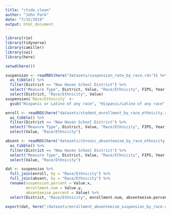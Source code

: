 ```yaml
---
title: "ctsde_clean"
author: "John Park"
date: "7/15/2019"
output: html_document
---
```

```r
library(rio)
library(tidyverse)
library(camiller)
library(cwi)
library(here)

setwd(here())

suspension <- readRDS(here("datasets/suspension_rate_by_race.rds")) %>% 
  as_tibble() %>% 
  filter(District == "New Haven School District") %>% 
  select("Measure Type", District, Value, "Race/Ethnicity", FIPS, Year, Variable) %>% 
  select(District, "Race/Ethnicity", Value)
suspension$`Race/Ethnicity` <-
  gsub("Hispanic or Latino of any race", "Hispanic/Latino of any race", suspension$`Race/Ethnicity`)

enroll <- readRDS(here("datasets/student_enrollment_by_race_ethnicity.rds")) %>% 
  as_tibble() %>% 
  filter(District == "New Haven School District") %>% 
  select("Measure Type", District, Value, "Race/Ethnicity", FIPS, Year, Variable) %>% 
  select(Value, "Race/Ethnicity")

absent <- readRDS(here("datasets/chronic_absenteeism_by_race_ethnicity.rds")) %>% 
  as_tibble() %>% 
  filter(District == "New Haven School District") %>% 
  select("Measure Type", District, Value, "Race/Ethnicity", FIPS, Year, Variable) %>% 
  select(Value, "Race/Ethnicity")
```

```r
dat <- suspension %>% 
  full_join(enroll, by = "Race/Ethnicity") %>% 
  full_join(absent, by = "Race/Ethnicity") %>% 
  rename(suspension.percent = Value.x,
         enrollment.num = Value.y,
         absenteeism.percent = Value) %>% 
  select(District, "Race/Ethnicity", enrollment.num, absenteeism.percent, suspension.percent)
```


```r
export(dat, here("/datasets/enrollment_absenteeism_suspension_by_race.csv"))
```

